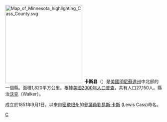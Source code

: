 {{noteTA
|T=zh-hans:卡斯县 (明尼苏达州);zh-hk:卡斯縣 (明尼蘇達州);zh-tw:卡斯郡 (明尼蘇達州);
|1=zh-hans:县;zh-hk:縣;zh-tw:郡;
}}

{{Otheruses|卡斯縣|subject=美國密蘇里州的一個縣|other=同名的縣}}
[[File:Map_of_Minnesota_highlighting_Cass_County.svg|250px]]
'''卡斯县'''（{{lang-en|Cass County}}）是[[美國|美國]][[明尼蘇達州|明尼蘇達州]]中北部的一個縣。面積1,820平方公里。根據[[美國2000年人口普查|美國2000年人口普查]]，共有人口27,150人。縣治[[沃克_(明尼蘇達州)|沃克]]（Walker）。

成立於1851年9月1日，以來自[[密歇根州|密歇根州]]的[[美國參議院|參議員]][[劉易斯·卡斯|劉易斯·卡斯]] (Lewis Cass)命名。
{{Minnesota-stub}}
[[Category:明尼苏达州行政区划|C]]